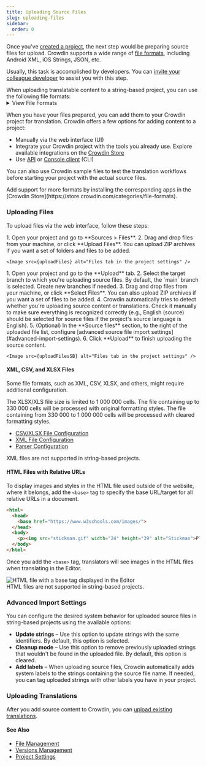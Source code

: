 ```yaml
---
title: Uploading Source Files
slug: uploading-files
sidebar:
  order: 0
---
```


[//]: # (https://support.crowdin.com/uploading-files/ + https://support.crowdin.com/uploading-files-sb/)


Once you've [created a project](/creating-project), the next step would be preparing source files for upload. Crowdin supports a wide range of [file formats](/supported-formats), including Android XML, iOS Strings, JSON, etc.

Usually, this task is accomplished by developers. You can [invite your colleague developer](/team-management) to assist you with this step.

<Aside title="String-Based Projects">
  When uploading translatable content to a string-based project, you can use the following file formats:

  <details>
      <summary>View File Formats</summary>
    * [Android XML](https://store.crowdin.com/android-xml)
    * [iOS Strings](https://store.crowdin.com/strings)
    * [JSON](https://store.crowdin.com/json)
    * [ARB](https://store.crowdin.com/arb)
    * [RESX](https://store.crowdin.com/resx)
    * [GNU Gettext PO](https://store.crowdin.com/gnu-gettext)
    * [Unreal Engine Gettext PO](https://store.crowdin.com/gettext-unreal)
    * [i18next JSON](https://store.crowdin.com/i18next-json)
    * [Java Properties](https://store.crowdin.com/java-properties)
    * [Properties Play](https://store.crowdin.com/properties-play)
    * [Properties XML](https://store.crowdin.com/properties-xml)
    * [XLIFF 1.2](https://store.crowdin.com/xliff)
    * [XLIFF 2.0](https://store.crowdin.com/xliff2.0)
    * [YAML](https://store.crowdin.com/yaml)
    * [CSV](https://store.crowdin.com/csv)
    * [XLSX](https://store.crowdin.com/xlsx-excel)
  </details>
</Aside>

When you have your files prepared, you can add them to your Crowdin project for translation. Crowdin offers a few options for adding content to a project:

* Manually via the web interface (UI)
* Integrate your Crowdin project with the tools you already use. Explore available integrations on the [Crowdin Store](https://store.crowdin.com/)
* Use [API](https://developer.crowdin.com/api/v2/) or [Console client](https://crowdin.github.io/crowdin-cli/) (CLI)

You can also use Crowdin sample files to test the translation workflows before starting your project with the actual source files.

<Aside type="tip">
  Add support for more formats by installing the corresponding apps in the [Crowdin Store](https://store.crowdin.com/categories/file-formats).
</Aside>

### Uploading Files

To upload files via the web interface, follow these steps:

<Tabs syncKey="projectType">
  <TabItem label="File-based project">
    1. Open your project and go to **Sources > Files**.
    2. Drag and drop files from your machine, or click **Upload Files**. You can upload ZIP archives if you want a set of folders and files to be added.

    <Image src={uploadFiles} alt="Files tab in the project settings" />
  </TabItem>

  <TabItem label="String-based project">
    1. Open your project and go to the **Upload** tab.
    2. Select the target branch to which you're uploading source files. By default, the `main` branch is selected. Create new branches if needed.
    3. Drag and drop files from your machine, or click **Select Files**. You can also upload ZIP archives if you want a set of files to be added.
    4. Crowdin automatically tries to detect whether you're uploading source content or translations. Check it manually to make sure everything is recognized correctly (e.g., English (source) should be selected for source files if the project's source language is English).
    5. (Optional) In the **Source files** section, to the right of the uploaded file list, configure [advanced source file import settings](#advanced-import-settings).
    6. Click **Upload** to finish uploading the source content.

    <Image src={uploadFilesSB} alt="Files tab in the project settings" />
  </TabItem>
</Tabs>

#### XML, CSV, and XLSX Files

Some file formats, such as XML, CSV, XLSX, and others, might require additional configuration.

<Aside>
  The XLSX/XLS file size is limited to 1 000 000 cells. The file containing up to 330 000 cells will be processed with original formatting styles. The file containing from 330 000 to 1 000 000 cells will be processed with cleared formatting styles.
</Aside>

* [CSV/XLSX File Configuration](/csv-xlsx-configuration)
* [XML File Configuration](/xml-configuration)
* [Parser Configuration](/project-settings/parser-configuration)

<Aside type="caution">
  XML files are not supported in string-based projects.
</Aside>

#### HTML Files with Relative URLs

To display images and styles in the HTML file used outside of the website, where it belongs, add the `<base>` tag to specify the base URL/target for all relative URLs in a document.

```html
<html>
  <head>
    <base href="https://www.w3schools.com/images/">
  </head>
  <body>
    <p><img src="stickman.gif" width="24" height="39" alt="Stickman">Please note that we only specified a relative address for the image. Since we specified a base URL in the head section, the browser will look for the image at "https://www.w3schools.com/images/stickman.gif".</p>
  </body>
</html>
```

Once you add the `<base>` tag, translators will see images in the HTML files when translating in the Editor.

<Image src={baseHtmlEditor} alt="HTML file with a base tag displayed in the Editor" />

<Aside type="caution">
  HTML files are not supported in string-based projects.
</Aside>

### Advanced Import Settings

You can configure the desired system behavior for uploaded source files in string-based projects using the available options:

* **Update strings** &ndash; Use this option to update strings with the same identifiers. By default, this option is selected.
* **Cleanup mode** &ndash; Use this option to remove previously uploaded strings that wouldn't be found in the uploaded file. By default, this option is cleared.
* **Add labels** &ndash; When uploading source files, Crowdin automatically adds system labels to the strings containing the source file name. If needed, you can tag uploaded strings with other labels you have in your project.

### Uploading Translations

After you add source content to Crowdin, you can [upload existing translations](/uploading-translations).

#### See Also

- [File Management](/files-management)
- [Versions Management](/version-management)
- [Project Settings](/project-settings)
